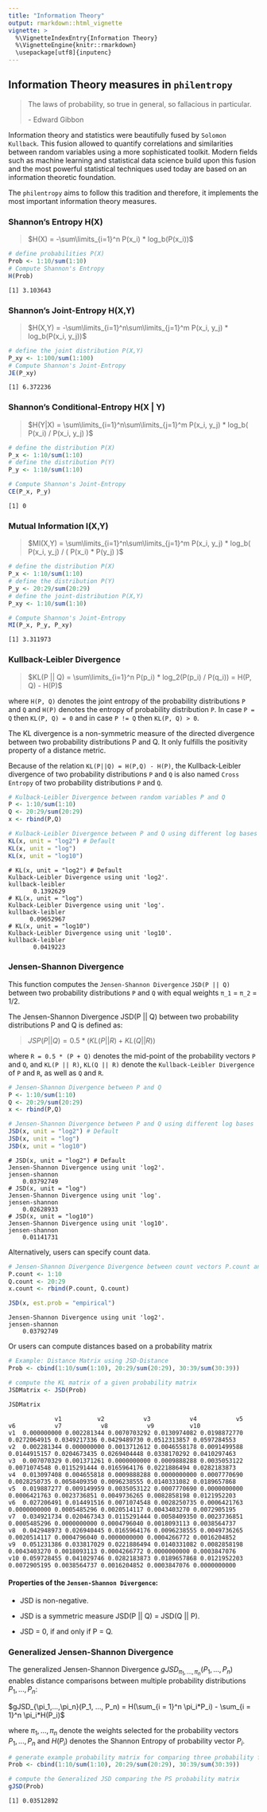 ```yaml
---
title: "Information Theory"
output: rmarkdown::html_vignette
vignette: >
  %\VignetteIndexEntry{Information Theory}
  %\VignetteEngine{knitr::rmarkdown}
  \usepackage[utf8]{inputenc}
---
```


## Information Theory measures in `philentropy`

> The laws of probability, so true in general, so fallacious in particular.
> 
> \- Edward Gibbon

Information theory and statistics were beautifully fused by `Solomon Kullback`. This fusion allowed to quantify correlations and similarities between random variables
using a more sophisticated toolkit. Modern fields such as machine learning and statistical data science build upon this fusion and the most powerful statistical techniques used today are based on an information theoretic foundation.

The `philentropy` aims to follow this tradition and therefore, it implements
the most important information theory measures.

### Shannon's Entropy H(X)

> $H(X) = -\sum\limits_{i=1}^n P(x_i) * log_b(P(x_i))$

```r
# define probabilities P(X)
Prob <- 1:10/sum(1:10)
# Compute Shannon's Entropy
H(Prob)
```

```
[1] 3.103643
```

### Shannon's Joint-Entropy H(X,Y)

> $H(X,Y) = -\sum\limits_{i=1}^n\sum\limits_{j=1}^m P(x_i, y_j) * log_b(P(x_i, y_j))$

```r
# define the joint distribution P(X,Y)
P_xy <- 1:100/sum(1:100)
# Compute Shannon's Joint-Entropy
JE(P_xy)
```

```
[1] 6.372236
```

### Shannon's Conditional-Entropy H(X | Y)

> $H(Y|X) = \sum\limits_{i=1}^n\sum\limits_{j=1}^m P(x_i, y_j) * log_b( P(x_i) / P(x_i, y_j) )$

```r
# define the distribution P(X)
P_x <- 1:10/sum(1:10)
# define the distribution P(Y)
P_y <- 1:10/sum(1:10)

# Compute Shannon's Joint-Entropy
CE(P_x, P_y)
```

```
[1] 0
```

### Mutual Information I(X,Y)

> $MI(X,Y) = \sum\limits_{i=1}^n\sum\limits_{j=1}^m P(x_i, y_j) * log_b( P(x_i, y_j) / ( P(x_i) * P(y_j) )$


```r
# define the distribution P(X)
P_x <- 1:10/sum(1:10)
# define the distribution P(Y)
P_y <- 20:29/sum(20:29)
# define the joint-distribution P(X,Y)
P_xy <- 1:10/sum(1:10)

# Compute Shannon's Joint-Entropy
MI(P_x, P_y, P_xy)
```

```
[1] 3.311973
```


### Kullback-Leibler Divergence

> $KL(P || Q) = \sum\limits_{i=1}^n P(p_i) * log_2(P(p_i) / P(q_i)) = H(P, Q) - H(P)$

where `H(P, Q)` denotes the joint entropy of the probability distributions `P` and `Q` and `H(P)` denotes the entropy of probability distribution `P`. In case `P = Q` then `KL(P, Q) = 0` and in case `P != Q` then `KL(P, Q) > 0`.

The KL divergence is a non-symmetric measure of the directed divergence between two probability distributions P and Q. It only fulfills the positivity property of a distance metric.

Because of the relation `KL(P||Q) = H(P,Q) - H(P)`, the Kullback-Leibler divergence of two probability distributions `P` and `Q` is also named `Cross Entropy` of two probability distributions `P` and `Q`.

```r
# Kulback-Leibler Divergence between random variables P and Q
P <- 1:10/sum(1:10)
Q <- 20:29/sum(20:29)
x <- rbind(P,Q)

# Kulback-Leibler Divergence between P and Q using different log bases
KL(x, unit = "log2") # Default
KL(x, unit = "log")
KL(x, unit = "log10")
```

```
# KL(x, unit = "log2") # Default
Kulback-Leibler Divergence using unit 'log2'.
kullback-leibler 
       0.1392629 
# KL(x, unit = "log")
Kulback-Leibler Divergence using unit 'log'.
kullback-leibler 
      0.09652967 
# KL(x, unit = "log10")
Kulback-Leibler Divergence using unit 'log10'.
kullback-leibler 
       0.0419223 
```

### Jensen-Shannon Divergence

This function computes the `Jensen-Shannon Divergence` `JSD(P || Q)` between two probability distributions `P` and `Q` with equal weights `π_1` = `π_2` = 1/2.

The Jensen-Shannon Divergence JSD(P || Q) between two probability distributions P and Q is defined as:

> $JSP(P || Q) = 0.5 * (KL(P || R) + KL(Q || R))$

where `R = 0.5 * (P + Q)` denotes the mid-point of the probability vectors `P` and `Q`, and `KL(P || R)`, `KL(Q || R)` denote the `Kullback-Leibler Divergence` of `P` and `R`, as well as `Q` and `R`.

```r
# Jensen-Shannon Divergence between P and Q
P <- 1:10/sum(1:10)
Q <- 20:29/sum(20:29)
x <- rbind(P,Q)

# Jensen-Shannon Divergence between P and Q using different log bases
JSD(x, unit = "log2") # Default
JSD(x, unit = "log")
JSD(x, unit = "log10")
```

```
# JSD(x, unit = "log2") # Default
Jensen-Shannon Divergence using unit 'log2'.
jensen-shannon 
    0.03792749 
# JSD(x, unit = "log")
Jensen-Shannon Divergence using unit 'log'.
jensen-shannon 
    0.02628933 
# JSD(x, unit = "log10")
Jensen-Shannon Divergence using unit 'log10'.
jensen-shannon 
    0.01141731 
```

Alternatively, users can specify count data.

```r
# Jensen-Shannon Divergence Divergence between count vectors P.count and Q.count
P.count <- 1:10
Q.count <- 20:29
x.count <- rbind(P.count, Q.count)

JSD(x, est.prob = "empirical")
```

```
Jensen-Shannon Divergence using unit 'log2'.
jensen-shannon 
    0.03792749
```

Or users can compute distances based on a probability matrix

```r
# Example: Distance Matrix using JSD-Distance
Prob <- cbind(1:10/sum(1:10), 20:29/sum(20:29), 30:39/sum(30:39))

# compute the KL matrix of a given probability matrix
JSDMatrix <- JSD(Prob)

JSDMatrix
```

```
             v1          v2           v3           v4           v5           v6           v7           v8           v9          v10
v1  0.000000000 0.002281344 0.0070703292 0.0130974082 0.0198872770 0.0272064915 0.0349217336 0.0429489730 0.0512313857 0.0597284553
v2  0.002281344 0.000000000 0.0013712612 0.0046558178 0.0091499588 0.0144915157 0.0204673435 0.0269404448 0.0338170292 0.0410297463
v3  0.007070329 0.001371261 0.0000000000 0.0009888288 0.0035053122 0.0071074548 0.0115291444 0.0165964176 0.0221886494 0.0282183873
v4  0.013097408 0.004655818 0.0009888288 0.0000000000 0.0007770690 0.0028250735 0.0058409350 0.0096238555 0.0140331082 0.0189657868
v5  0.019887277 0.009149959 0.0035053122 0.0007770690 0.0000000000 0.0006421763 0.0023736851 0.0049736265 0.0082858198 0.0121952203
v6  0.027206491 0.014491516 0.0071074548 0.0028250735 0.0006421763 0.0000000000 0.0005485296 0.0020514117 0.0043403270 0.0072905195
v7  0.034921734 0.020467343 0.0115291444 0.0058409350 0.0023736851 0.0005485296 0.0000000000 0.0004796040 0.0018093113 0.0038564737
v8  0.042948973 0.026940445 0.0165964176 0.0096238555 0.0049736265 0.0020514117 0.0004796040 0.0000000000 0.0004266772 0.0016204852
v9  0.051231386 0.033817029 0.0221886494 0.0140331082 0.0082858198 0.0043403270 0.0018093113 0.0004266772 0.0000000000 0.0003847076
v10 0.059728455 0.041029746 0.0282183873 0.0189657868 0.0121952203 0.0072905195 0.0038564737 0.0016204852 0.0003847076 0.0000000000
```

#### Properties of the `Jensen-Shannon Divergence`:

- JSD is non-negative.

- JSD is a symmetric measure JSD(P || Q) = JSD(Q || P).

- JSD = 0, if and only if P = Q.


### Generalized Jensen-Shannon Divergence

The generalized Jensen-Shannon Divergence $gJSD_{\pi_1,...,\pi_n}(P_1, ..., P_n)$ enables distance comparisons between multiple
probability distributions $P_1,...,P_n$:

$gJSD_{\pi_1,...,\pi_n}(P_1, ..., P_n) = H(\sum_{i = 1}^n \pi_i*P_i) - \sum_{i = 1}^n \pi_i*H(P_i)$

where $\pi_1,...,\pi_n$ denote the weights selected for the probability vectors $P_1,...,P_n$ and $H(P_i)$
denotes the Shannon Entropy of probability vector $P_i$.


```r
# generate example probability matrix for comparing three probability functions
Prob <- cbind(1:10/sum(1:10), 20:29/sum(20:29), 30:39/sum(30:39))

# compute the Generalized JSD comparing the PS probability matrix
gJSD(Prob)
```

```
[1] 0.03512892
```

